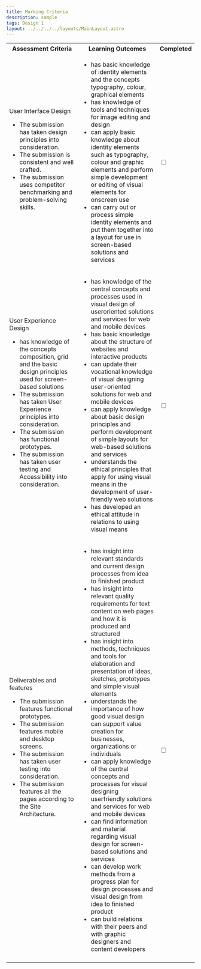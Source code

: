 ```yaml
---
title: Marking Criteria
description: sample
tags: Design 1
layout: ../../../../layouts/MainLayout.astro
---
```


<table style="max-width: 100%">
  <tr>
    <th>Assessment Criteria</th>
    <th>Learning Outcomes</th>
    <th>Completed</th>
  </tr>
  <tr>
    <td>User Interface Design
      <ul>
        <li>The submission has taken design principles into consideration.</li>
        <li>The submission is consistent and well crafted.</li>
        <li>The submission uses competitor benchmarking and problem-solving skills.</li>
      </ul>
    </td>
    <td>
      <ul>
        <li>has basic knowledge of identity elements and the concepts typography, colour, graphical
elements</li>
        <li>has knowledge of tools and techniques for image editing and design</li>
        <li>can apply basic knowledge about identity elements such as typography, colour and
graphic elements and perform simple development or editing of visual elements for onscreen
use</li>
        <li>can carry out or process simple identity elements and put them together into a layout for
use in screen-based solutions and services</li>
      </ul>
    </td>
    <td>
      <input type="checkbox">
    </td>
  </tr>
  <tr>
    <td>User Experience Design
      <ul>
        <li>has knowledge of the concepts composition, grid and the basic design principles used for
screen-based solutions</li>
        <li>The submission has taken User Experience  principles into consideration.</li>
        <li>The submission has functional prototypes.</li>
        <li>The submission has taken user testing and Accessibility into consideration.</li>
      </ul>
    </td>
    <td>
      <ul>
        <li>has knowledge of the central concepts and processes used in visual design of useroriented
solutions and services for web and mobile devices</li>
        <li>has basic knowledge about the structure of websites and interactive products</li>
        <li>can update their vocational knowledge of visual designing user-oriented solutions for
web and mobile devices</li>
        <li>can apply knowledge about basic design principles and perform development of simple
layouts for web-based solutions and services</li>
        <li>understands the ethical principles that apply for using visual means in the development
of user-friendly web solutions</li>
        <li>has developed an ethical attitude in relations to using visual means</li>
      </ul>
    </td>
    <td>
      <input type="checkbox">
    </td>
  </tr>
  <tr>
    <td>Deliverables and features
      <ul>
        <li>The submission features functional prototypes.</li>
        <li>The submission features mobile and desktop screens.</li>
        <li>The submission has taken user testing into consideration.</li>
        <li>The submission features all the pages according to the Site Architecture.</li>
      </ul>
    </td>
    <td>
      <ul>
        <li>has insight into relevant standards and current design processes from idea to finished
product</li>
        <li>has insight into relevant quality requirements for text content on web pages and how it
is produced and structured</li>
        <li>has insight into methods, techniques and tools for elaboration and presentation of ideas,
sketches, prototypes and simple visual elements</li>
        <li>understands the importance of how good visual design can support value creation for
businesses, organizations or individuals</li>
        <li>can apply knowledge of the central concepts and processes for visual designing userfriendly
solutions and services for web and mobile devices</li>
        <li>can find information and material regarding visual design for screen-based solutions and
services</li>
        <li>can develop work methods from a progress plan for design processes and visual design
from idea to finished product</li>
        <li>can build relations with their peers and with graphic designers and content developers</li>
      </ul>
    </td>
    <td>
      <input type="checkbox">
    </td>
  </tr>
   <tr>
    <td colspan="2">
    </td>
    <td class="grade">
    </td>
  </tr>
</table>

<script>
  const checkboxes = document.querySelectorAll("input[type='checkbox']");
  const grade = document.querySelector(".grade");
  let criteriaPassed = 0;
  checkboxes.forEach(item => item.onclick = function(e){
    if(e.target.checked === true){
      criteriaPassed++;
      if(criteriaPassed === checkboxes.length){
        grade.innerHTML = "Passed";
      }
    }
    else {
      criteriaPassed--;
      grade.innerHTML = "";
    }
  })
</script>
